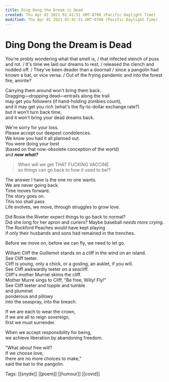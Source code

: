 ```yaml
---
title: Ding Dong the Dream is Dead
created: Thu Apr 01 2021 02:41:51 GMT-0700 (Pacific Daylight Time)
modified: Thu Apr 01 2021 02:41:51 GMT-0700 (Pacific Daylight Time)
---
```


# Ding Dong the Dream is Dead

You're probly wondering what that smell is, /
that infected stench of puss and rot. /
It's time we laid our dreams to rest, /
released the clench and nodded off. /
They've been deader than a doornail /
since a pangolin had known a bat, or vice versa. /
Out of the frying pandemic and into the forest fire, amirite?

Carrying them around won't bring them back. \
Dragging—dropping dead—entrails along the trail \
may get you followers (if hand-holding zombies count), \
and it may get you rich (what's the fly-to-dollar exchange rate?) \
but it won't turn back time, \
and it won't bring your dead dreams back.

We're sorry for your loss. \
Please accept our deepest condolences. \
We know you had it all planned out. \
You were doing your best \
(based on that now-obsolete conception of the world) \
and **_now what?_**

> When will we get THAT FUCKING VACCINE \
> so things can go back to how it used to be!?

The answer I have is the one no one wants. \
We are never going back. \
Time moves forward. \
The story goes on. \
This too shall pass. \
Life evolves, we move, through struggles to grow love.

Did Rosie the Riveter expect things to go back to normal? \
Did she long for her apron and curlers?
Maybe baseball _needs more crying_. \
The Rockford Peaches would have kept playing \
if only their husbands and sons had remained in the trenches.

Before we move on, before we can fly, we need to let go.

William Cliff the Guillemot stands on a cliff in the wind on an island. \
See Cliff teeter. \
Cliff is young, only a chick, or a gosling, an auklet, if you will. \
See Cliff awkwardly teeter on a seacliff. \
Cliff's mother Murriel skims the cliff. \
Mother Murre sings to Cliff, "Be free, Willy! Fly!" \
See Cliff teeter and topple and tumble \
and plummet \
ponderous and pillowy \
into the seaspray, into the breach.

If we are each to wear the crown, \
if we are all to reign sovereign, \
first we must surrender.

When we accept responsibility for being, \
we achieve liberation by abandoning freedom.

"What _about_ free will? \
If we choose love, \
there are no more choices to make," \
said the bat to the pangolin.

Tags: [[snyde]] [[poem]] [[humour]] [[covid]]
